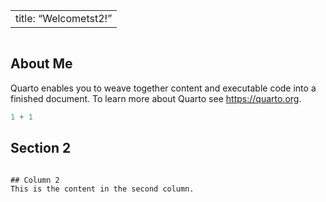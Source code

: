 

---
title: "Welcometst2!"
---
<div class="row">
  <div class="column">
## About Me

Quarto enables you to weave together content and executable code into a finished document. To learn more about Quarto see <https://quarto.org>.

```r
1 + 1
```

## Section 2

</div>

  <div class="column">
    ## Column 2
    This is the content in the second column.
  </div>
</div>